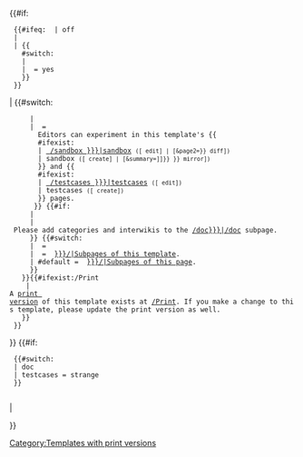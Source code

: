 <noinclude><div></noinclude><div style="clear: both;"></div><!--So right or left floating items don't stick out of the doc box.-->
</div><!--End of green doc box--><!--
  Link box below for the doc meta-data:
-->{{#if: 
  <!--Check if we should show the link box-->
  {{#ifeq: {{{link box|}}} | off
  |
  | {{{doc exist|yes}}}{{
    #switch: {{SUBJECTSPACE}}
    | {{ns:User}}
    | {{ns:Template}} = yes
    }}
  }}

| {{fmbox
  | id = documentation-meta-data
  | image = none
  | style = background-color: #ecfcf4;
  | textstyle = font-style: italic;
  | text = 
    {{#if: {{{link box|}}}
    | {{{link box}}}   <!--Use custom link box content-->
    | {{#if: {{{doc exist|yes}}}
      | <!--/doc exists, link to it-->
        The above [[Wikipedia:Template documentation|documentation]] is [[Wikipedia:Transclusion|transcluded]] from [[{{{docpage|{{FULLPAGENAME}}/doc}}}]]. <small style="font-style: normal">([{{fullurl:{{{docpage|{{FULLPAGENAME}}/doc}}}|action=edit}} edit] &#124; [{{fullurl:{{{docpage|{{FULLPAGENAME}}/doc}}}|action=history}} history])</small> <br>
      }}<!-- 
        Add links to /sandbox and /testcases when appropriate:
   -->{{#switch: {{SUBJECTSPACE}}
      | {{ns:User}}
      | {{ns:Template}} = 
        Editors can experiment in this template's {{
        #ifexist: {{{sandbox| {{FULLPAGENAME}}/sandbox }}}
        | [[{{{sandbox| {{FULLPAGENAME}}/sandbox }}}|sandbox]] <small style="font-style: normal">([{{fullurl: {{{sandbox| {{FULLPAGENAME}}/sandbox }}} | action=edit }} edit] <nowiki>|</nowiki> [{{fullurl:Special:ComparePages | page1={{urlencode:{{{template page|{{FULLPAGENAME}}}}}}}&page2={{urlencode:{{{sandbox|{{FULLPAGENAME}}/sandbox}}}}}}} diff])</small> 
        | sandbox <small style="font-style: normal">([{{fullurl: {{{sandbox| {{FULLPAGENAME}}/sandbox }}} | action=edit&preload=Template:Documentation/preload-sandbox }} create] <nowiki>|</nowiki> [{{fullurl: {{{sandbox| {{FULLPAGENAME}}/sandbox }}} | action=edit&preload={{urlencode:{{{template page|{{FULLPAGENAME}}}}}}}&summary={{urlencode:Create sandbox version of [[{{{template page|{{FULLPAGENAME}}}}}]]}} }} mirror])</small> 
        }} and {{
        #ifexist: {{{testcases| {{FULLPAGENAME}}/testcases }}}
        | [[{{{testcases| {{FULLPAGENAME}}/testcases }}}|testcases]] <small style="font-style: normal">([{{fullurl: {{{testcases| {{FULLPAGENAME}}/testcases }}} | action=edit }} edit])</small>
        | testcases <small style="font-style: normal">([{{fullurl: {{{testcases| {{FULLPAGENAME}}/testcases }}} | action=edit&preload=Template:Documentation/preload-testcases }} create])</small>
        }} pages. <br>
      }}<!--
        Show the cats and interwiki text, but not 
        if "content" fed or "docname fed" since then it is 
        unclear where to add the cats and interwikis.
   -->{{#if: {{{content|}}} {{{docname fed|}}}
      | 
      | Please add categories and interwikis to the [[{{{docpage|{{FULLPAGENAME}}/doc}}}|/doc]] subpage.
      }}<!--
        Show the "Subpages" link:
   -->{{#switch: {{SUBJECTSPACE}}
      | {{ns:File}} =   <!--Don't show it-->
      | {{ns:Template}} = &#32;[[Special:PrefixIndex/{{{template page|{{FULLPAGENAME}}}}}/|Subpages of this template]].
      | #default = &#32;[[Special:PrefixIndex/{{{template page|{{FULLPAGENAME}}}}}/|Subpages of this page]].
      }}
    }}{{#ifexist:{{FULLPAGENAME}}/Print
     |</br>A [[Help:Books/for experts#Improving the book layout|print version]] of this template exists at [[/Print]]. If you make a change to this template, please update the print version as well.[[Category:Templates with print versions]]
    }}
  }}
}}<!--End link box--><!--

  Detect and report strange usage:
-->{{#if:

  <!--Check if {{documentation}} is transcluded 
      on a /doc or /testcases page-->
  {{#switch: {{SUBPAGENAME}}
  | doc
  | testcases = strange
  }}
  <!--More checks can be added here, just return anything
      to make the surrounding if-case trigger-->

| <includeonly>[[Category:Wikipedia pages with strange ((documentation)) usage|{{main other|Main:}}{{FULLPAGENAME}}]]<!-- Sort on namespace --></includeonly>

}}<noinclude>
{{pp-template|small=yes}}
</noinclude>
